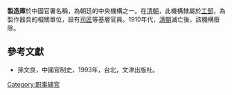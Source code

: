 '''製造庫'''於中國官署名稱，為朝廷的中央機構之一。在[[清朝|清朝]]，此機構隸屬於[[工部|工部]]，為製作器具的相關單位，設有[[司匠|司匠]]等基層官員。1910年代，[[清朝|清朝]]滅亡後，該機構廢除。
==參考文獻==
*孫文良，中國官制史，1993年，台北，文津出版社。
[[Category:职事辅官|Category:职事辅官]]